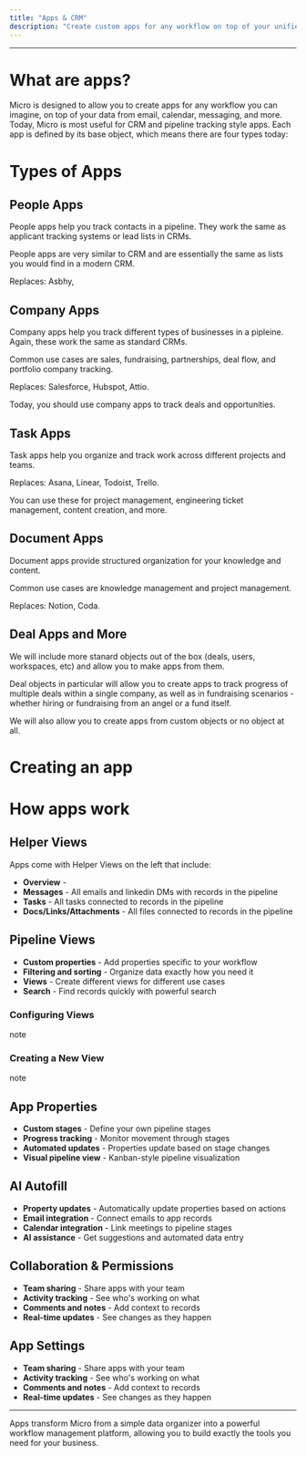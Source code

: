 ```yaml
---
title: "Apps & CRM"
description: "Create custom apps for any workflow on top of your unified data from email, calendar, messaging, and more."
---
```


---

# What are apps?

Micro is designed to allow you to create apps for any workflow you can imagine, on top of your data from email, calendar, messaging, and more. Today, Micro is most useful for CRM and pipeline tracking style apps. Each app is defined by its base object, which means there are four types today:

# Types of Apps

## People Apps
People apps help you track contacts in a pipeline. They work the same as applicant tracking systems or lead lists in CRMs.

People apps are very similar to CRM and are essentially the same as lists you would find in a modern CRM.

Replaces: Asbhy, 


## Company Apps
Company apps help you track different types of businesses in a pipleine. Again, these work the same as standard CRMs.

Common use cases are sales, fundraising, partnerships, deal flow, and portfolio company tracking.

Replaces: Salesforce, Hubspot, Attio.

<Tip>Today, you should use company apps to track deals and opportunities.</Tip>

## Task Apps
Task apps help you organize and track work across different projects and teams.

Replaces: Asana, Linear, Todoist, Trello.

You can use these for project management, engineering ticket management, content creation, and more.

## Document Apps
Document apps provide structured organization for your knowledge and content.

Common use cases are knowledge management and project management.

Replaces: Notion, Coda.


## Deal Apps and More

We will include more stanard objects out of the box (deals, users, workspaces, etc) and allow you to make apps from them.

Deal objects in particular will allow you to create apps to track progress of multiple deals within a single company, as well as in fundraising scenarios - whether hiring or fundraising from an angel or a fund itself.

We will also allow you to create apps from custom objects or no object at all.


# Creating an app


# How apps work

## Helper Views
Apps come with Helper Views on the left that include:
- **Overview** - 
- **Messages** - All emails and linkedin DMs with records in the pipeline
- **Tasks** - All tasks connected to records in the pipeline
- **Docs/Links/Attachments** - All files connected to records in the pipeline




## Pipeline Views
- **Custom properties** - Add properties specific to your workflow
- **Filtering and sorting** - Organize data exactly how you need it
- **Views** - Create different views for different use cases
- **Search** - Find records quickly with powerful search

### Configuring Views

note

### Creating a New View

note



## App Properties
- **Custom stages** - Define your own pipeline stages
- **Progress tracking** - Monitor movement through stages
- **Automated updates** - Properties update based on stage changes
- **Visual pipeline view** - Kanban-style pipeline visualization

## AI Autofill
- **Property updates** - Automatically update properties based on actions
- **Email integration** - Connect emails to app records
- **Calendar integration** - Link meetings to pipeline stages
- **AI assistance** - Get suggestions and automated data entry

## Collaboration & Permissions
- **Team sharing** - Share apps with your team
- **Activity tracking** - See who's working on what
- **Comments and notes** - Add context to records
- **Real-time updates** - See changes as they happen

## App Settings
- **Team sharing** - Share apps with your team
- **Activity tracking** - See who's working on what
- **Comments and notes** - Add context to records
- **Real-time updates** - See changes as they happen

---

Apps transform Micro from a simple data organizer into a powerful workflow management platform, allowing you to build exactly the tools you need for your business.
